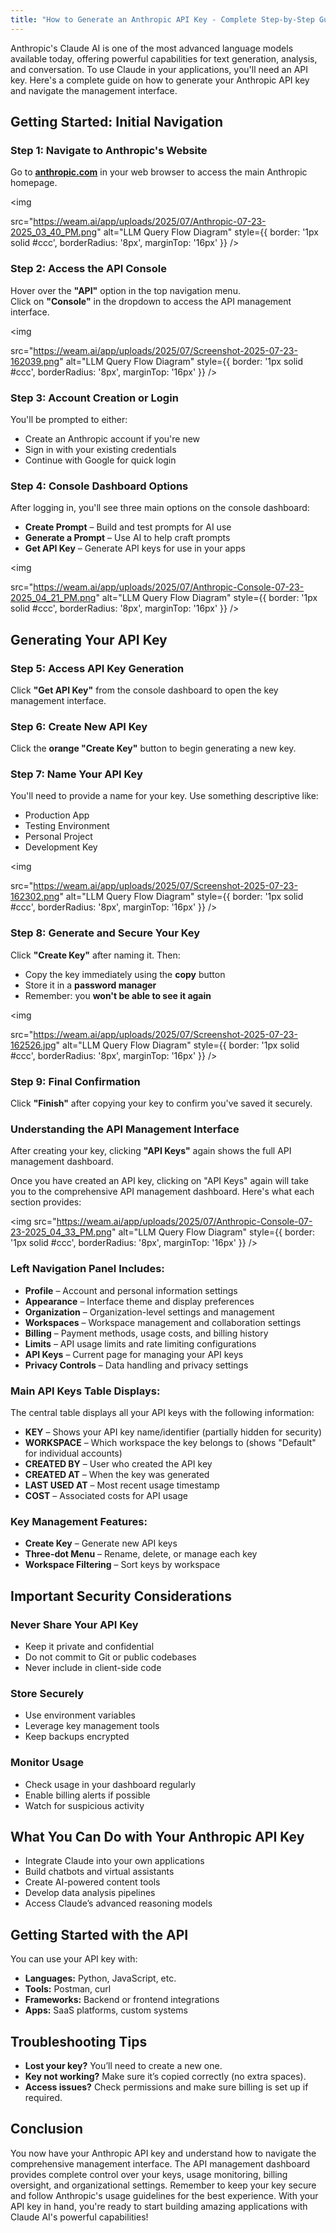 ```yaml
---
title: "How to Generate an Anthropic API Key - Complete Step-by-Step Guide"
---
```


Anthropic's Claude AI is one of the most advanced language models available today, offering powerful capabilities for text generation, analysis, and conversation. To use Claude in your applications, you'll need an API key. Here's a complete guide on how to generate your Anthropic API key and navigate the management interface.


## Getting Started: Initial Navigation

### Step 1: Navigate to Anthropic's Website

Go to **[anthropic.com](https://www.anthropic.com)** in your web browser to access the main Anthropic homepage.


<img

  src="https://weam.ai/app/uploads/2025/07/Anthropic-07-23-2025_03_40_PM.png"
  alt="LLM Query Flow Diagram"
  style={{ border: '1px solid #ccc', borderRadius: '8px', marginTop: '16px' }}
/>

### Step 2: Access the API Console

Hover over the **"API"** option in the top navigation menu.  
Click on **"Console"** in the dropdown to access the API management interface.

<img

  src="https://weam.ai/app/uploads/2025/07/Screenshot-2025-07-23-162039.png"
  alt="LLM Query Flow Diagram"
  style={{ border: '1px solid #ccc', borderRadius: '8px', marginTop: '16px' }}
/>

### Step 3: Account Creation or Login

You'll be prompted to either:

- Create an Anthropic account if you're new
- Sign in with your existing credentials
- Continue with Google for quick login


### Step 4: Console Dashboard Options

After logging in, you'll see three main options on the console dashboard:

- **Create Prompt** – Build and test prompts for AI use
- **Generate a Prompt** – Use AI to help craft prompts
- **Get API Key** – Generate API keys for use in your apps

<img

  src="https://weam.ai/app/uploads/2025/07/Anthropic-Console-07-23-2025_04_21_PM.png"
  alt="LLM Query Flow Diagram"
  style={{ border: '1px solid #ccc', borderRadius: '8px', marginTop: '16px' }}
/>

## Generating Your API Key

### Step 5: Access API Key Generation

Click **"Get API Key"** from the console dashboard to open the key management interface.

### Step 6: Create New API Key

Click the **orange "Create Key"** button to begin generating a new key.

### Step 7: Name Your API Key

You'll need to provide a name for your key. Use something descriptive like:

- Production App  
- Testing Environment  
- Personal Project  
- Development Key

<img

  src="https://weam.ai/app/uploads/2025/07/Screenshot-2025-07-23-162302.png"
  alt="LLM Query Flow Diagram"
  style={{ border: '1px solid #ccc', borderRadius: '8px', marginTop: '16px' }}
/>


### Step 8: Generate and Secure Your Key

Click **"Create Key"** after naming it. Then:

- Copy the key immediately using the **copy** button
- Store it in a **password manager**
- Remember: you **won't be able to see it again**

<img

  src="https://weam.ai/app/uploads/2025/07/Screenshot-2025-07-23-162526.jpg"
  alt="LLM Query Flow Diagram"
  style={{ border: '1px solid #ccc', borderRadius: '8px', marginTop: '16px' }}
/>

### Step 9: Final Confirmation

Click **"Finish"** after copying your key to confirm you've saved it securely.




### Understanding the API Management Interface



After creating your key, clicking **"API Keys"** again shows the full API management dashboard.

Once you have created an API key, clicking on "API Keys" again will take you to the comprehensive API management dashboard. Here's what each section provides:

<img
  src="https://weam.ai/app/uploads/2025/07/Anthropic-Console-07-23-2025_04_33_PM.png"
  alt="LLM Query Flow Diagram"
  style={{ border: '1px solid #ccc', borderRadius: '8px', marginTop: '16px' }}
/>

### Left Navigation Panel Includes:

- **Profile** – Account and personal information settings 
- **Appearance** – Interface theme and display preferences 
- **Organization** – Organization-level settings and management
- **Workspaces** – Workspace management and collaboration settings 
- **Billing** – Payment methods, usage costs, and billing history 
- **Limits** – API usage limits and rate limiting configurations 
- **API Keys** –  Current page for managing your API keys  
- **Privacy Controls** – Data handling and privacy settings

### Main API Keys Table Displays:
The central table displays all your API keys with the following information:

- **KEY** – Shows your API key name/identifier (partially hidden for security)
- **WORKSPACE** – Which workspace the key belongs to (shows "Default" for individual accounts)
- **CREATED BY** – User who created the API key
- **CREATED AT** – When the key was generated
- **LAST USED AT** – Most recent usage timestamp
- **COST** – Associated costs for API usage

### Key Management Features:

- **Create Key** – Generate new API keys
- **Three-dot Menu** – Rename, delete, or manage each key
- **Workspace Filtering** – Sort keys by workspace

## Important Security Considerations

### Never Share Your API Key

- Keep it private and confidential  
- Do not commit to Git or public codebases  
- Never include in client-side code

### Store Securely

- Use environment variables  
- Leverage key management tools  
- Keep backups encrypted

### Monitor Usage

- Check usage in your dashboard regularly  
- Enable billing alerts if possible  
- Watch for suspicious activity


## What You Can Do with Your Anthropic API Key

- Integrate Claude into your own applications  
- Build chatbots and virtual assistants  
- Create AI-powered content tools  
- Develop data analysis pipelines  
- Access Claude’s advanced reasoning models


## Getting Started with the API

You can use your API key with:

- **Languages:** Python, JavaScript, etc.  
- **Tools:** Postman, curl  
- **Frameworks:** Backend or frontend integrations  
- **Apps:** SaaS platforms, custom systems


## Troubleshooting Tips

- **Lost your key?** You’ll need to create a new one.  
- **Key not working?** Make sure it’s copied correctly (no extra spaces).  
- **Access issues?** Check permissions and make sure billing is set up if required.


## Conclusion

You now have your Anthropic API key and understand how to navigate the comprehensive management interface. The API management dashboard provides complete control over your keys, usage monitoring, billing oversight, and organizational settings. Remember to keep your key secure and follow Anthropic's usage guidelines for the best experience.
With your API key in hand, you're ready to start building amazing applications with Claude AI's powerful capabilities!

